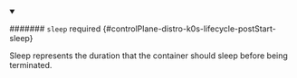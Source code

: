 


<details className="config-field" data-expandable="true" open>
<summary>

####### `sleep` <span className="config-field-required" data-required="false">required</span> <span className="config-field-type"></span> <span className="config-field-default"></span> <span className="config-field-enum"></span> {#controlPlane-distro-k0s-lifecycle-postStart-sleep}

Sleep represents the duration that the container should sleep before being terminated.

</summary>

<PartialSleepreference />


</details>
